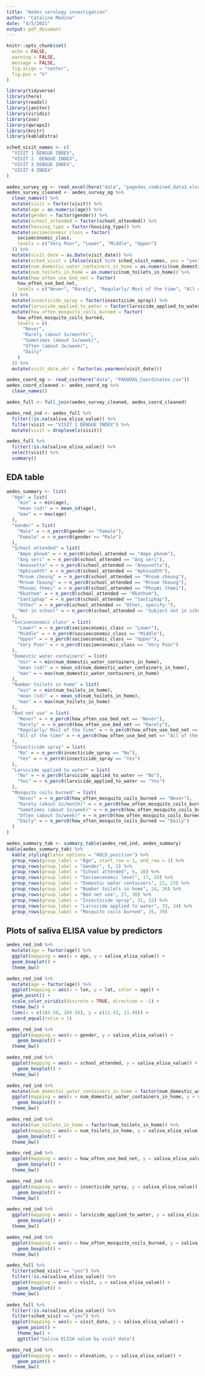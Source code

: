 ```yaml
---
title: "Aedes serology investigation"
author: "Catalina Medina"
date: "4/5/2021"
output: pdf_document
---
```


```r
knitr::opts_chunk$set(
  echo = FALSE,
  warning = FALSE,
  message = FALSE,
  fig.align = "center",
  fig.pos = "h"
)
```


```r
library(tidyverse)
library(here)
library(readxl)
library(janitor)
library(viridis)
library(zoo)
library(qwraps2)
library(knitr)
library(kableExtra)
```


```r
sched_visit_names <- c(
  "VISIT 1 DENGUE INDEX",
  "VISIT 2  DENGUE INDEX",
  "VISIT 3 DENGUE INDEX",
  "VISIT 4 INDEX"
)

aedes_survey_og <- read_excel(here("data", "pagodas_combined_data3.xlsx"))
aedes_survey_cleaned <- aedes_survey_og %>% 
  clean_names() %>% 
  mutate(visit = factor(visit)) %>% 
  mutate(age = as.numeric(age)) %>% 
  mutate(gender = factor(gender)) %>% 
  mutate(school_attended = factor(school_attended)) %>% 
  mutate(housing_type = factor(housing_type)) %>% 
  mutate(socioeconomic_class = factor(
    socioeconomic_class,
    levels = c("Very Poor", "Lower", "Middle", "Upper")
  )) %>% 
  mutate(visit_date = as.Date(visit_date)) %>% 
  mutate(sched_visit = ifelse(visit %in% sched_visit_names, yes = "yes", no = "no")) %>% 
  mutate(num_domestic_water_containers_in_home = as.numeric(num_domestic_water_containers_in_home)) %>% 
  mutate(num_toilets_in_home = as.numeric(num_toilets_in_home)) %>% 
  mutate(how_often_use_bed_net = factor(
    how_often_use_bed_net,
    levels = c("Never", "Rarely", "Regularly/ Most of the time", "All of the time")
  )) %>% 
  mutate(insecticide_spray = factor(insecticide_spray)) %>% 
  mutate(larvicide_applied_to_water = factor(larvicide_applied_to_water)) %>% 
  mutate(how_often_mosquito_coils_burned = factor(
    how_often_mosquito_coils_burned,
    levels = c(
      "Never", 
      "Rarely (about 1x/month)", 
      "Sometimes (about 1x/week)",
      "Often (about 3x/week)",
      "Daily"
    )
  )) %>% 
  mutate(visit_date_abr = factor(as.yearmon(visit_date)))

aedes_coord_og <- read_csv(here("data", "PAGODAS_Coordinates.csv"))
aedes_coord_cleaned <- aedes_coord_og %>%
  clean_names()

aedes_full <- full_join(aedes_survey_cleaned, aedes_coord_cleaned)  

aedes_red_ind <- aedes_full %>%
  filter(!is.na(saliva_elisa_value)) %>% 
  filter(visit == "VISIT 1 DENGUE INDEX") %>% 
  mutate(visit = droplevels(visit)) 
```


```r
aedes_full %>% 
  filter(!is.na(saliva_elisa_value)) %>% 
  select(visit) %>% 
  summary()
```

\newpage
## EDA table

```r
aedes_summary <- list(
  "Age" = list(
    "min" = ~ min(age),
    "mean (sd)" = ~ mean_sd(age),
    "max" = ~ max(age)
  ),
  "Gender" = list(
    "Male" = ~ n_perc0(gender == "Female"),
    "Female" = ~ n_perc0(gender == "Male")
  ),
  "School attended" = list(
    "Ampe phnom" = ~ n_perc0(school_attended == "Ampe phnom"),
    "Ang seri" = ~ n_perc0(school_attended == "Ang seri"),
    "Anouvotta" = ~ n_perc0(school_attended == "Anouvotta"),
    "Aphivodth" = ~ n_perc0(school_attended == "Aphivodth"),
    "Mroum cheung" = ~ n_perc0(school_attended == "Mroum cheung"),
    "Mroum tbaung" = ~ n_perc0(school_attended == "Mroum tbaung"),
    "Phoumi thmei" = ~ n_perc0(school_attended == "Phoumi thmei"),
    "Rkathom" = ~ n_perc0(school_attended == "Rkathom"),
    "Santiphap" = ~ n_perc0(school_attended == "Santiphap"),
    "Other" = ~ n_perc0(school_attended == "Other, specify:"),
    "Not in school" = ~ n_perc0(school_attended == "Subject not in school")
  ),
  "Socioeconomic class" = list(
    "Lower" = ~ n_perc0(socioeconomic_class == "Lower"),
    "Middle" = ~ n_perc0(socioeconomic_class == "Middle"),
    "Upper" = ~ n_perc0(socioeconomic_class == "Upper"),
    "Very Poor" = ~ n_perc0(socioeconomic_class == "Very Poor")
  ),
  "Domestic water containers" = list(
    "min" = ~ min(num_domestic_water_containers_in_home),
    "mean (sd)" = ~ mean_sd(num_domestic_water_containers_in_home),
    "max" = ~ max(num_domestic_water_containers_in_home)
  ),
  "Number toilets in home" = list(
    "min" = ~ min(num_toilets_in_home),
    "mean (sd)" = ~ mean_sd(num_toilets_in_home),
    "max" = ~ max(num_toilets_in_home)
  ),
  "Bed net use" = list(
    "Never" = ~ n_perc0(how_often_use_bed_net == "Never"),
    "Rarely" = ~ n_perc0(how_often_use_bed_net == "Rarely"),
    "Regularly/ Most of the time" = ~ n_perc0(how_often_use_bed_net == "Regularly/ Most of the time"),
    "All of the time" = ~ n_perc0(how_often_use_bed_net == "All of the time")
  ),
  "Insecticide spray" = list(
    "No" = ~ n_perc0(insecticide_spray == "No"),
    "Yes" = ~ n_perc0(insecticide_spray == "Yes")
  ),
  "Larvicide applied to water" = list(
    "No" = ~ n_perc0(larvicide_applied_to_water == "No"),
    "Yes" = ~ n_perc0(larvicide_applied_to_water == "Yes")
  ),
  "Mosquito coils burned" = list(
    "Never" = ~ n_perc0(how_often_mosquito_coils_burned == "Never"),
    "Rarely (about 1x/month)" = ~ n_perc0(how_often_mosquito_coils_burned == "Rarely (about 1x/month)"),
    "Sometimes (about 1x/week)" = ~ n_perc0(how_often_mosquito_coils_burned == "Sometimes (about 1x/week)"),
    "Often (about 3x/week)" = ~ n_perc0(how_often_mosquito_coils_burned == "Often (about 3x/week)"),
    "Daily" = ~ n_perc0(how_often_mosquito_coils_burned == "Daily")
  )
)

aedes_summary_tab <- summary_table(aedes_red_ind, aedes_summary)
kable(aedes_summary_tab) %>% 
  kable_styling(latex_options = "HOLD_position") %>% 
  group_rows(group_label = "Age", start_row = 1, end_row = 3) %>% 
  group_rows(group_label = "Gender", 4, 5) %>% 
  group_rows(group_label = "School attended", 6, 16) %>% 
  group_rows(group_label = "Socioeconomic level", 17, 20) %>% 
  group_rows(group_label = "Domestic water containers", 21, 23) %>% 
  group_rows(group_label = "Number toilets in home", 24, 26) %>% 
  group_rows(group_label = "Bed net use", 27, 30) %>% 
  group_rows(group_label = "Insecticide spray", 31, 32) %>% 
  group_rows(group_label = "Larvicide applied to water", 33, 34) %>% 
  group_rows(group_label = "Mosquito coils burned", 35, 39)
```



\newpage

## Plots of saliva ELISA value by predictors

```r
aedes_red_ind %>% 
  mutate(age = factor(age)) %>% 
  ggplot(mapping = aes(x = age, y = saliva_elisa_value)) +
  geom_boxplot() +
  theme_bw()
```


```r


aedes_red_ind %>% 
  mutate(age = factor(age)) %>% 
  ggplot(mapping = aes(x = lon, y = lat, color = age)) +
  geom_point() +
  scale_color_viridis(discrete = TRUE, direction = -1) +
  theme_bw() +
  lims(x = c(104.50, 104.56), y = c(11.43, 11.49)) +
  coord_equal(ratio = 1)
```

\newpage

```r
aedes_red_ind %>% 
  ggplot(mapping = aes(x = gender, y = saliva_elisa_value)) +
    geom_boxplot() +
  theme_bw()
```

\newpage

```r
aedes_red_ind %>% 
  ggplot(mapping = aes(x = school_attended, y = saliva_elisa_value)) +
    geom_boxplot() +
  theme_bw()
```

\newpage

```r
aedes_red_ind %>% 
  mutate(num_domestic_water_containers_in_home = factor(num_domestic_water_containers_in_home)) %>% 
  ggplot(mapping = aes(x = num_domestic_water_containers_in_home, y = saliva_elisa_value)) +
    geom_boxplot() +
  theme_bw()
```

\newpage

```r
aedes_red_ind %>% 
  mutate(num_toilets_in_home = factor(num_toilets_in_home)) %>% 
  ggplot(mapping = aes(x = num_toilets_in_home, y = saliva_elisa_value)) +
    geom_boxplot() +
  theme_bw()
```

\newpage

```r
aedes_red_ind %>% 
  ggplot(mapping = aes(x = how_often_use_bed_net, y = saliva_elisa_value)) +
    geom_boxplot() +
  theme_bw()
```

\newpage

```r
aedes_red_ind %>% 
  ggplot(mapping = aes(x = insecticide_spray, y = saliva_elisa_value)) +
    geom_boxplot() +
  theme_bw()
```

\newpage

```r
aedes_red_ind %>% 
  ggplot(mapping = aes(x = larvicide_applied_to_water, y = saliva_elisa_value)) +
    geom_boxplot() +
  theme_bw()
```

\newpage

```r
aedes_red_ind %>% 
  ggplot(mapping = aes(x = how_often_mosquito_coils_burned, y = saliva_elisa_value)) +
    geom_boxplot() +
  theme_bw()
```

\newpage

```r
aedes_full %>% 
  filter(sched_visit == "yes") %>%  
  filter(!is.na(saliva_elisa_value)) %>% 
  ggplot(mapping = aes(x = visit, y = saliva_elisa_value)) +
    geom_boxplot() +
  theme_bw()
```

\newpage

```r
aedes_full %>% 
  filter(!is.na(saliva_elisa_value)) %>% 
  filter(sched_visit == "yes") %>% 
  ggplot(mapping = aes(x = visit_date, y = saliva_elisa_value)) +
    geom_point() +
    theme_bw() +
    ggtitle("Saliva ELISA value by visit data")
```

\newpage

```r
aedes_red_ind %>% 
  ggplot(mapping = aes(x = elevation, y = saliva_elisa_value)) +
    geom_point() +
  theme_bw()
```


## 


<!-- Variables mappped out then colored by elisa saliva value -->
<!-- \newpage -->

<!-- ```{r elisa-mapped-by-age, fig.height=6.5, fig.width=7.5} -->
<!-- ggplot(aedes_red_ind, mapping = aes(x = x, y = y, color = saliva_elisa_value)) + -->
<!--   geom_point(size = 2.5, alpha = 0.75) + -->
<!--   theme_bw() + -->
<!--   scale_color_viridis() + -->
<!--   facet_wrap(~ age) + -->
<!--   ggtitle("Elisa mapped by age") -->
<!-- ``` -->

<!-- \newpage -->

<!-- ```{r elisa-mapped-by-gender, fig.height=6.5, fig.width=7.5} -->
<!-- ggplot(aedes_red_ind, mapping = aes(x = x, y = y, color = saliva_elisa_value)) + -->
<!--   geom_point(size = 2.5, alpha = 0.75) + -->
<!--   theme_bw() + -->
<!--   scale_color_viridis() + -->
<!--   facet_wrap(~ gender) + -->
<!--   ggtitle("Elisa mapped by gender") -->
<!-- ``` -->

<!-- \newpage -->

<!-- ```{r elisa-mapped-by-school_attended, fig.height=6.5, fig.width=7.5} -->
<!-- ggplot(aedes_red_ind, mapping = aes(x = x, y = y, color = saliva_elisa_value)) + -->
<!--   geom_point(size = 2.5, alpha = 0.75) + -->
<!--   theme_bw() + -->
<!--   scale_color_viridis() + -->
<!--   facet_wrap(~ school_attended) + -->
<!--   ggtitle("Elisa mapped by school") -->
<!-- ``` -->

<!-- \newpage -->

<!-- ```{r elisa-mapped-by-socioeconomic_class, fig.height=6.5, fig.width=7.5} -->
<!-- aedes_red_ind %>%  -->
<!--   filter(socioeconomic_class %in% c("Lower", "Middle")) %>%  -->
<!--   ggplot(mapping = aes(x = x, y = y, color = saliva_elisa_value)) + -->
<!--     geom_point(size = 2.5, alpha = 0.75) + -->
<!--     theme_bw() + -->
<!--     scale_color_viridis() + -->
<!--     facet_wrap(~ socioeconomic_class) + -->
<!--     ggtitle("Elisa mapped by socioeconomic class") -->
<!-- ``` -->

<!-- \newpage -->

<!-- ```{r elisa-mapped-by-num_domestic_water_containers_in_home, fig.height=6.5, fig.width=7.5} -->
<!-- ggplot(aedes_red_ind, mapping = aes(x = x, y = y, color = saliva_elisa_value)) + -->
<!--   geom_point(size = 2.5, alpha = 0.75) + -->
<!--   theme_bw() + -->
<!--   scale_color_viridis() + -->
<!--   facet_wrap(~ num_domestic_water_containers_in_home) + -->
<!--   ggtitle("Elisa mapped by water containers") -->
<!-- ``` -->

<!-- \newpage -->

<!-- ```{r elisa-mapped-by-num_toilets_in_home, fig.height=6.5, fig.width=7.5} -->
<!-- ggplot(aedes_red_ind, mapping = aes(x = x, y = y, color = saliva_elisa_value)) + -->
<!--   geom_point(size = 2.5, alpha = 0.75) + -->
<!--   theme_bw() + -->
<!--   scale_color_viridis() + -->
<!--   facet_wrap(~ num_toilets_in_home) + -->
<!--   ggtitle("Elisa mapped by num_toilets_in_home") -->
<!-- ``` -->

<!-- \newpage -->

<!-- ```{r elisa-mapped-by-how_often_use_bed_net, fig.height=6.5, fig.width=7.5} -->
<!-- ggplot(aedes_red_ind, mapping = aes(x = x, y = y, color = saliva_elisa_value)) + -->
<!--   geom_point(size = 2.5, alpha = 0.75) + -->
<!--   theme_bw() + -->
<!--   scale_color_viridis() + -->
<!--   facet_wrap(~ how_often_use_bed_net) + -->
<!--   ggtitle("Elisa mapped by bed net") -->
<!-- ``` -->

<!-- \newpage -->

<!-- ```{r elisa-mapped-by-insecticide_spray, fig.height=6.5, fig.width=7.5} -->
<!-- ggplot(aedes_red_ind, mapping = aes(x = x, y = y, color = saliva_elisa_value)) + -->
<!--   geom_point(size = 2.5, alpha = 0.75) + -->
<!--   theme_bw() + -->
<!--   scale_color_viridis() + -->
<!--   facet_wrap(~ insecticide_spray) + -->
<!--   ggtitle("Elisa mapped by insecticide spray") -->
<!-- ``` -->

<!-- \newpage -->

<!-- ```{r elisa-mapped-by-larvicide_applied_to_water, fig.height=6.5, fig.width=7.5} -->
<!-- ggplot(aedes_red_ind, mapping = aes(x = x, y = y, color = saliva_elisa_value)) + -->
<!--   geom_point(size = 2.5, alpha = 0.75) + -->
<!--   theme_bw() + -->
<!--   scale_color_viridis() + -->
<!--   facet_wrap(~ larvicide_applied_to_water) + -->
<!--   ggtitle("Elisa mapped by larvicide applied to water") -->
<!-- ``` -->

<!-- \newpage -->

<!-- ```{r elisa-mapped-by-how_often_mosquito_coils_burned, fig.height=6.5, fig.width=7.5} -->
<!-- ggplot(aedes_red_ind, mapping = aes(x = x, y = y, color = saliva_elisa_value)) + -->
<!--   geom_point(size = 2.5, alpha = 0.75) + -->
<!--   theme_bw() + -->
<!--   scale_color_viridis() + -->
<!--   facet_wrap(~ how_often_mosquito_coils_burned) + -->
<!--   ggtitle("Elisa mapped by how often mosquito coils burned") -->
<!-- ``` -->


<!-- ```{r elisa-by-elevation, fig.height=6.5, fig.width=7.5} -->
<!-- ggplot(aedes_red_ind, mapping = aes(x = elevation, y = saliva_elisa_value)) + -->
<!--   geom_point(size = 2.5, alpha = 0.75) + -->
<!--   theme_bw() + -->
<!--   scale_color_viridis() + -->
<!--   ggtitle("Elisa mapped by how often mosquito coils burned") -->
<!-- ``` -->

